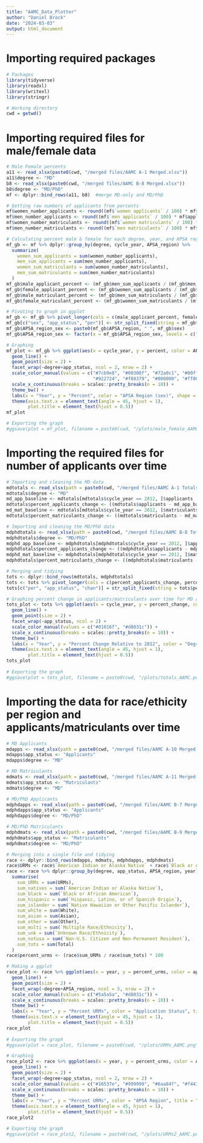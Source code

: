 ```yaml
---
title: "AAMC_Data_Plotter"
author: "Daniel Brock"
date: "2024-03-03"
output: html_document
---
```


# Importing required packages

```r
# Packages
library(tidyverse)
library(readxl)
library(writexl)
library(stringr)

# Working directory
cwd = getwd()
```

# Importing required files for male/female data 

```r
# Male Female percents
a11 <- read_xlsx(paste0(cwd, "/merged files/AAMC A-1 Merged.xlsx"))
a11$degree <- "MD"
b8 <- read_xlsx(paste0(cwd, "/merged files/AAMC B-8 Merged.xlsx"))
b8$degree <- "MD/PhD"
mf <- dplyr::bind_rows(a11, b8)  #merge MD-only and MD/PhD 

# Getting raw numbers of applicants from percents
mf$women_number_applicants <- round((mf$`women applicants` / 100) * mf$applications, 0)
mf$men_number_applicants <- round((mf$`men applicants` / 100) * mf$applications, 0)
mf$women_number_matriculants <- round((mf$`women matriculants` / 100) * mf$matriculants, 0)
mf$men_number_matriculants <- round((mf$`men matriculants` / 100) * mf$matriculants, 0)
```

```r
# Calculating percent male & female for each degree, year, and APSA region
mf_gb <- mf %>% dplyr::group_by(degree, cycle_year, APSA_region) %>% 
  summarize(
    women_sum_applicants = sum(women_number_applicants),
    men_sum_applicants = sum(men_number_applicants),
    women_sum_matriculants = sum(women_number_matriculants),
    men_sum_matriculants = sum(men_number_matriculants)
  )
mf_gb$male_applicant_percent <- (mf_gb$men_sum_applicants / (mf_gb$men_sum_applicants + mf_gb$women_sum_applicants)) * 100
mf_gb$female_applicant_percent <- (mf_gb$women_sum_applicants / (mf_gb$men_sum_applicants + mf_gb$women_sum_applicants)) * 100
mf_gb$male_matriculant_percent <- (mf_gb$men_sum_matriculants / (mf_gb$men_sum_matriculants + mf_gb$women_sum_matriculants)) * 100
mf_gb$female_matriculant_percent <- (mf_gb$women_sum_matriculants / (mf_gb$men_sum_matriculants + mf_gb$women_sum_matriculants)) * 100

# Pivoting to graph in ggplot
mf_gb <- mf_gb %>% pivot_longer(cols = c(male_applicant_percent, female_applicant_percent, male_matriculant_percent, female_matriculant_percent), names_to = "app_mat", values_to = "percent")
mf_gb[c("sex", "app_status", "per")] <- str_split_fixed(string = mf_gb$app_mat, pattern = "_", 3)
mf_gb$APSA_region_sex <- paste0(mf_gb$APSA_region, " ", mf_gb$sex)
mf_gb$APSA_region_sex <- factor(x = mf_gb$APSA_region_sex, levels = c("Mid-Atlantic male", "Midwest male", "Northeast male", "South male", "West male", "Mid-Atlantic female", "Midwest female", "Northeast female", "South female", "West female"))
```

```r
# Graphing
mf_plot <- mf_gb %>% ggplot(aes(x = cycle_year, y = percent, color = APSA_region_sex, shape = sex)) + 
  geom_line() + 
  geom_point(size = 2) + 
  facet_wrap(~degree+app_status, ncol = 2, nrow = 2) + 
  scale_color_manual(values = c("#7cb9e8", "#00308f", "#72a0c1", "#00ffff", "#7fffd4", 
                                "#922724", "#f88379", "#800000", "#ff00ff", "#c04000")) + 
  scale_x_continuous(breaks = scales::pretty_breaks(n = 10)) + 
  theme_bw() + 
  labs(x = "Year", y = "Percent", color = "APSA Region (sex)", shape = "Sex", title = "Trends in Male and Female Applicants/Matriculants over Time") + 
  theme(axis.text.x = element_text(angle = 45, hjust = 1),
        plot.title = element_text(hjust = 0.5))
mf_plot

# Exporting the graph
#ggsave(plot = mf_plot, filename = paste0(cwd, "/plots/male_female_AAMC.png"), width = 2500, height = 1600, dpi = 300, units = "px")
```

# Importing the required files for number of applicants over time

```r
# Importing and cleaning the MD data 
mdtotals <- read_xlsx(path = paste0(cwd, "/merged files/AAMC A-1 Totals Merged.xlsx"))
mdtotals$degree <- "MD"
md_app_baseline <- mdtotals[mdtotals$cycle_year == 2012, ]$applicants
mdtotals$percent_applicants_change <- ((mdtotals$applicants - md_app_baseline) / md_app_baseline) * 100
md_mat_baseline <- mdtotals[mdtotals$cycle_year == 2012, ]$matriculants
mdtotals$percent_matriculants_change <- ((mdtotals$matriculants - md_mat_baseline) / md_mat_baseline) * 100

# Importing and cleaning the MD/PhD data 
mdphdtotals <- read_xlsx(path = paste0(cwd, "/merged files/AAMC B-8 Totals Merged.xlsx"))
mdphdtotals$degree <- "MD/PhD"
mdphd_app_baseline <- mdphdtotals[mdphdtotals$cycle_year == 2012, ]$applicants
mdphdtotals$percent_applicants_change <- ((mdphdtotals$applicants - mdphd_app_baseline) / mdphd_app_baseline) * 100
mdphd_mat_baseline <- mdphdtotals[mdphdtotals$cycle_year == 2012, ]$matriculants
mdphdtotals$percent_matriculants_change <- ((mdphdtotals$matriculants - mdphd_mat_baseline) / mdphd_mat_baseline) * 100

# Merging and tidying
tots <- dplyr::bind_rows(mdtotals, mdphdtotals)
tots <- tots %>% pivot_longer(cols = c(percent_applicants_change, percent_matriculants_change), names_to = "percent_columns", values_to = "percent_change")
tots[c("per", "app_status", "chan")] = str_split_fixed(string = tots$percent_columns, pattern = "_", 3)
```

```r
# Graphing percent change in applicants/matriculants over time for MD and MD/PhD schools
tots_plot <- tots %>% ggplot(aes(x = cycle_year, y = percent_change, color = degree)) + 
  geom_line() + 
  geom_point(size = 2) + 
  facet_wrap(~app_status, ncol = 2) + 
  scale_color_manual(values = c("#01016f", "#d8031c")) + 
  scale_x_continuous(breaks = scales::pretty_breaks(n = 10)) + 
  theme_bw() + 
  labs(x = "Year", y = "Percent Change Relative to 2012", color = "Degree", title = "Number of Applicants and Matriculants Over Time") + 
  theme(axis.text.x = element_text(angle = 45, hjust = 1),
        plot.title = element_text(hjust = 0.5))
tots_plot
 
# Exporting the graph
#ggsave(plot = tots_plot, filename = paste0(cwd, "/plots/totals_AAMC.pdf"), width = 2500, height = 1300, dpi = 300, units = "px")
```

# Importing the data for race/ethicity per region and applicants/matriculants over time

```r
# MD Applicants
mdapps <- read_xlsx(path = paste0(cwd, "/merged files/AAMC A-10 Merged.xlsx"))
mdapps$app_status <- "Applicants"
mdapps$degree <- "MD"

# MD Matriculants
mdmats <- read_xlsx(path = paste0(cwd, "/merged files/AAMC A-11 Merged.xlsx"))
mdmats$app_status <- "Matriculants"
mdmats$degree <- "MD"

# MD/PhD Applicants
mdphdapps <- read_xlsx(path = paste0(cwd, "/merged files/AAMC B-7 Merged.xlsx"))
mdphdapps$app_status <- "Applicants"
mdphdapps$degree <- "MD/PhD"

# MD/PhD Matriculants
mdphdmats <- read_xlsx(path = paste0(cwd, "/merged files/AAMC B-9 Merged.xlsx"))
mdphdmats$app_status <- "Matriculants"
mdphdmats$degree <- "MD/PhD"

# Merging into a single file and tidying
race <- dplyr::bind_rows(mdapps, mdmats, mdphdapps, mdphdmats)
race$URMs <- race$`American Indian or Alaska Native` + race$`Black or African American` + race$`Hispanic, Latino, or of Spanish Origin` + race$`Native Hawaiian or Other Pacific Islander`
race <- race %>% dplyr::group_by(degree, app_status, APSA_region, year) %>% 
  summarise(
    sum_URMs = sum(URMs),
    sum_natives = sum(`American Indian or Alaska Native`),
    sum_black = sum(`Black or African American`),
    sum_hispanic = sum(`Hispanic, Latino, or of Spanish Origin`),
    sum_islander = sum(`Native Hawaiian or Other Pacific Islander`),
    sum_white = sum(White),
    sum_asian = sum(Asian),
    sum_other = sum(Other),
    sum_multi = sum(`Multiple Race/Ethnicity`),
    sum_unk = sum(`Unknown Race/Ethnicity`),
    sum_notusa = sum(`Non-U.S. Citizen and Non-Permanent Resident`),
    sum_tots = sum(Total)
  )
race$percent_urms <- (race$sum_URMs / race$sum_tots) * 100
```

```r
# Making a ggplot 
race_plot <- race %>% ggplot(aes(x = year, y = percent_urms, color = app_status)) + 
  geom_line() + 
  geom_point(size = 2) + 
  facet_wrap(~degree+APSA_region, ncol = 5, nrow = 2) + 
  scale_color_manual(values = c("#5a5a5a", "#d8031c")) + 
  scale_x_continuous(breaks = scales::pretty_breaks(n = 10)) + 
  theme_bw() + 
  labs(x = "Year", y = "Percent URMs", color = "Application Status", title = "Percent Underrepresented in Medicine (URM) per Region") + 
  theme(axis.text.x = element_text(angle = 45, hjust = 1),
        plot.title = element_text(hjust = 0.5))
race_plot
 
# Exporting the graph
#ggsave(plot = race_plot, filename = paste0(cwd, "/plots/URMs_AAMC.png"), width = 4200, height = 1900, dpi = 300, units = "px")
```

```r
# Graphing
race_plot2 <- race %>% ggplot(aes(x = year, y = percent_urms, color = APSA_region)) + 
  geom_line() + 
  geom_point(size = 2) + 
  facet_wrap(~degree+app_status, ncol = 2, nrow = 2) + 
  scale_color_manual(values = c("#16537e", "#999999", "#6aa84f", "#f44336", "#f6b26b")) + 
  scale_x_continuous(breaks = scales::pretty_breaks(n = 10)) + 
  theme_bw() + 
  labs(x = "Year", y = "Percent URMs", color = "APSA Region", title = "Percent Underrepresented in Medicine (URM) per Region") + 
  theme(axis.text.x = element_text(angle = 45, hjust = 1),
        plot.title = element_text(hjust = 0.5))
race_plot2

# Exporting the graph
#ggsave(plot = race_plot2, filename = paste0(cwd, "/plots/URMs2_AAMC.pdf"), width = 2500, height = 1600, dpi = 300, units = "px")
```
































